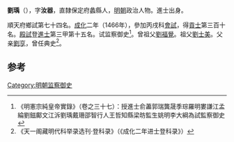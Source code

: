'''劉瑀'''（{{bd|1431年||？}}），字'''汝器'''，直隸保定府蠡縣人，[[明朝|明朝]]政治人物。進士出身。

順天府鄉試第七十四名。[[成化|成化]]二年（1466年），參加丙戌科[[會試|會試]]，得[[貢士|貢士]]第三百十名。[[殿試|殿試]]登[[進士|進士]]第三甲第十五名。试监察御史<ref>《明憲宗純皇帝實錄》（卷之三十七）：授進士俞藎郭瑞龔晟季琮羅明婁謙江孟綸劉鎡鄺文江泝劉瑀戴珊邵智行人王哲知縣梁昉監生姚明李大綱為試監察御史</ref>。曾祖父[[劉福覺|劉福覺]]。祖父[[劉士美|劉士美]]。父亲[[劉亨|劉亨]]，曾任典史<ref>《天一阁藏明代科举录选刊·登科录》（《成化二年进士登科录》）</ref>。

==参考==
{{reflist}}
{{明朝人物小作品}}
{{成化二年丙戌科殿試金榜}}

[[Category:明朝监察御史|Category:明朝监察御史]]